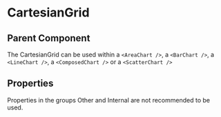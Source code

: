 
# CartesianGrid

<Meta of={ComponentStories} />

<Canvas of={ComponentStories.API} layout='padded'/>

## Parent Component

The CartesianGrid can be used within a `<AreaChart />`, a `<BarChart />`, a `<LineChart />`, a `<ComposedChart />` or a `<ScatterChart />`

## Properties

Properties in the groups Other and Internal are not recommended to be used.

<Controls of={ComponentStories.API} />
